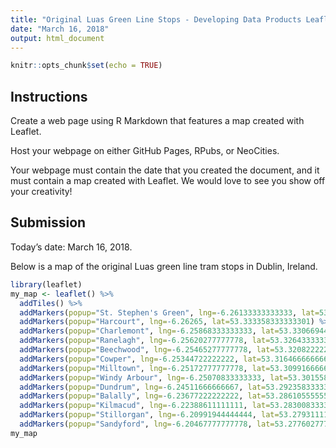 ```yaml
---
title: "Original Luas Green Line Stops - Developing Data Products Leaflet Map Assignment"
date: "March 16, 2018"
output: html_document
---
```


```r
knitr::opts_chunk$set(echo = TRUE)
```

## Instructions

Create a web page using R Markdown that features a map created with Leaflet.

Host your webpage on either GitHub Pages, RPubs, or NeoCities.

Your webpage must contain the date that you created the document, and it must contain a map created with Leaflet. We would love to see you show off your creativity!

## Submission

Today's date: March 16, 2018.

Below is a map of the original Luas green line tram stops in Dublin, Ireland.

```r
library(leaflet)
my_map <- leaflet() %>% 
  addTiles() %>% 
  addMarkers(popup="St. Stephen's Green", lng=-6.26133333333333, lat=53.3390722222222) %>% 
  addMarkers(popup="Harcourt", lng=-6.26265, lat=53.333358333333301) %>% 
  addMarkers(popup="Charlemont", lng=-6.25868333333333, lat=53.330669444444403) %>% 
  addMarkers(popup="Ranelagh", lng=-6.25620277777778, lat=53.326433333333298) %>% 
  addMarkers(popup="Beechwood", lng=-6.25465277777778, lat=53.320822222222198) %>% 
  addMarkers(popup="Cowper", lng=-6.25344722222222, lat=53.316466666666699) %>% 
  addMarkers(popup="Milltown", lng=-6.25172777777778, lat=53.309916666666702) %>% 
  addMarkers(popup="Windy Arbour", lng=-6.25070833333333, lat=53.301558333333297) %>% 
  addMarkers(popup="Dundrum", lng=-6.24511666666667, lat=53.292358333333297) %>% 
  addMarkers(popup="Balally", lng=-6.23677222222222, lat=53.286105555555601) %>% 
  addMarkers(popup="Kilmacud", lng=-6.22388611111111, lat=53.283008333333299) %>% 
  addMarkers(popup="Stillorgan", lng=-6.20991944444444, lat=53.279311111111099) %>% 
  addMarkers(popup="Sandyford", lng=-6.20467777777778, lat=53.277602777777801)
my_map

```
